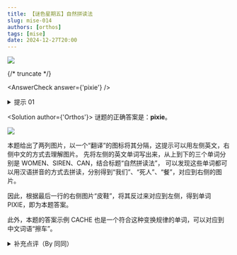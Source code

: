 ```yaml
---
title: 【谜色星期五】自然拼读法
slug: mise-014
authors: [orthos]
tags: [mise]
date: 2024-12-27T20:00
---
```


![](./mise-014.assets/mise-014.webp)

{/* truncate */}

<AnswerCheck answer={'pixie'} />

<details>
    <summary>提示 01</summary>

    左侧的图片各代表一个英文单词，可以尝试将这些单词写出来后，用另一种方式读出来。

</details>

<Solution author={'Orthos'}>
谜题的正确答案是：**pixie**。

![](./mise-014.assets/mise-014-sol.webp)

本题给出了两列图片，以一个“翻译”的图标将其分隔，这提示可以用左侧英文，右侧中文的方式去理解图片。
先将左侧的英文单词写出来，从上到下的三个单词分别是 WOMEN、SIREN、CAN，结合标题“自然拼读法”，
可以发现这些单词都可以用汉语拼音的方式去拼读，分别得到“我们”、“死人”、“餐”，对应到右侧的图片。

因此，根据最后一行的右侧图片“皮鞋”，将其反过来对应到左侧，得到单词 PIXIE，即为本题答案。

此外，本题的答案示例 CACHE 也是一个符合这种变换规律的单词，可以对应到中文词语“擦车”。

</Solution>

<details>
    <summary>补充点评（By 同同）</summary>

    最初的时候，SIREN 计划使用海妖塞壬的含义，不过免费素材提供的图片太像美人鱼了，担心可能无法识别。

    <center>
        ![](./mise-014.assets/mise-014-sol-1.webp)
        <ImgCaption>最初的图片设计，SIREN使用了类似于美人鱼的图片</ImgCaption>
    </center>

    我个人认为这一版本题面精彩的地方在于，提示部分左右两侧的图片具有一定的联系，
    例如打开罐头（CAN）吃饭（餐）、听到海妖（SIREN）歌声而被害（死人）。
    不过为了稍微提升可做性，我们还是决定对图片进行了更换。

    然而似乎即使是这一版本，前两行的图片对应文字也很困难。

</details>
